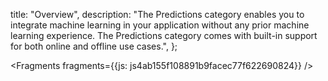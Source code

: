  title: "Overview",
  description: "The Predictions category enables you to integrate machine learning in your application without any prior machine learning experience. The Predictions category comes with built-in support for both online and offline use cases.",
};






<Fragments fragments={{js: js4ab155f108891b9facec77f622690824}} />

